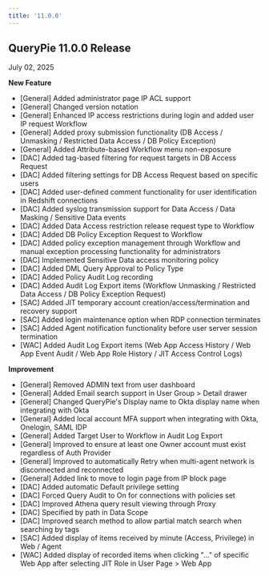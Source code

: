 ```yaml
---
title: '11.0.0'
---
```


## QueryPie 11.0.0 Release

July 02, 2025


**New Feature**

* [General] Added administrator page IP ACL support
* [General] Changed version notation
* [General] Enhanced IP access restrictions during login and added user IP request Workflow
* [General] Added proxy submission functionality (DB Access / Unmasking / Restricted Data Access / DB Policy Exception)
* [General] Added Attribute-based Workflow menu non-exposure
* [DAC] Added tag-based filtering for request targets in DB Access Request
* [DAC] Added filtering settings for DB Access Request based on specific users
* [DAC] Added user-defined comment functionality for user identification in Redshift connections
* [DAC] Added syslog transmission support for Data Access / Data Masking / Sensitive Data events
* [DAC] Added Data Access restriction release request type to Workflow
* [DAC] Added DB Policy Exception Request to Workflow
* [DAC] Added policy exception management through Workflow and manual exception processing functionality for administrators
* [DAC] Implemented Sensitive Data access monitoring policy
* [DAC] Added DML Query Approval to Policy Type
* [DAC] Added Policy Audit Log recording
* [DAC] Added Audit Log Export items (Workflow Unmasking / Restricted Data Access / DB Policy Exception Request)
* [SAC] Added JIT temporary account creation/access/termination and recovery support
* [SAC] Added login maintenance option when RDP connection terminates
* [SAC] Added Agent notification functionality before user server session termination
* [WAC] Added Audit Log Export items (Web App Access History / Web App Event Audit / Web App Role History / JIT Access Control Logs)

**Improvement**

* [General] Removed ADMIN text from user dashboard
* [General] Added Email search support in User Group > Detail drawer
* [General] Changed QueryPie's Display name to Okta display name when integrating with Okta
* [General] Added local account MFA support when integrating with Okta, Onelogin, SAML IDP
* [General] Added Target User to Workflow in Audit Log Export
* [General] Improved to ensure at least one Owner account must exist regardless of Auth Provider
* [General] Improved to automatically Retry when multi-agent network is disconnected and reconnected
* [General] Added link to move to login page from IP block page
* [DAC] Added automatic Default privilege setting
* [DAC] Forced Query Audit to On for connections with policies set
* [DAC] Improved Athena query result viewing through Proxy
* [DAC] Specified by path in Data Scope
* [DAC] Improved search method to allow partial match search when searching by tags
* [SAC] Added display of items received by minute (Access, Privilege) in Web / Agent
* [WAC] Added display of recorded items when clicking "..." of specific Web App after selecting JIT Role in User Page > Web App
